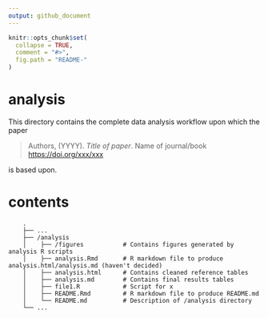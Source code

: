```yaml
---
output: github_document
---
```


<!-- README.md is generated from README.Rmd. Please edit that file -->

```r
knitr::opts_chunk$set(
  collapse = TRUE,
  comment = "#>",
  fig.path = "README-"
)
```

# analysis

This directory contains the complete data analysis workflow upon which the paper

> Authors, (YYYY). _Title of paper_. Name of journal/book <https://doi.org/xxx/xxx>

is based upon.

# contents
```
    .
    ├── ...
    ├── /analysis
    │    ├── /figures           # Contains figures generated by analysis R scripts
    │    ├── analysis.Rmd       # R markdown file to produce analysis.html/analysis.md (haven't decided)
    │    ├── analysis.html      # Contains cleaned reference tables
    │    ├── analysis.md        # Contains final results tables
    │    ├── file1.R            # Script for x
    │    ├── README.Rmd         # R markdown file to produce README.md
    │    └── README.md          # Description of /analysis directory
    └── ...

```
